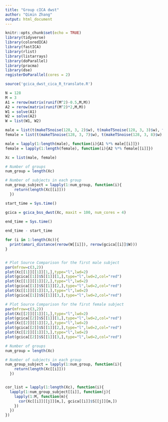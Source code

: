 ```yaml
---
title: "Group cICA dwst"
author: "Qimin Zhang"
output: html_document
---
```


```r
knitr::opts_chunk$set(echo = TRUE)
library(tidyverse)
library(coloredICA)
library(fastICA)
library(rlist)
library(listarrays)
library(doParallel)
library(pracma)
library(dse)
registerDoParallel(cores = 2)
```


```r
source('gcica_dwst_cica_R_translate.R')
```


```r
N = 128
M = 3
A1 = rerow(matrix(runif(M^2)-0.5,M,M))
A2 = rerow(matrix(runif(M^2)*2,M,M))
W1 = solve(A1)
W2 = solve(A2)
W = list(W1, W2)

male = list(t(makeTSnoise(128, 3, 2)$w), t(makeTSnoise(128, 3, 3)$w), t(makeTSnoise(128, 3, 4)$w), t(makeTSnoise(128, 3, 5)$w), t(makeTSnoise(128, 3, 6)$w))
female = list(t(makeTSnoise(128, 3, 7)$w), t(makeTSnoise(128, 3, 8)$w), t(makeTSnoise(128, 3, 9)$w))

male = lapply(1:length(male), function(i){A1 %*% male[[i]]})
female = lapply(1:length(female), function(i){A2 %*% female[[i]]})

Xc = list(male, female)

# Number of groups
num_group = length(Xc)

# Number of subjects in each group
num_group_subject = lapply(1:num_group, function(i){
    return(length(Xc[[i]]))
  })

start_time = Sys.time()

gcica = gcica_bss_dwst(Xc, maxit = 100, num_cores = 4)

end_time = Sys.time()
 
end_time - start_time

for (i in 1:length(Xc)){
  print(amari_distance(rerow(W[[i]]), rerow(gcica[[i]]$W)))
}


# Plot Source Comparison for the first male subject
par(mfrow=c(3,2))
plot(Xc[[1]][[1]][1,],type="l",lwd=2)
plot(gcica[[1]]$S[[1]][1,],type="l",lwd=2,col="red")
plot(Xc[[1]][[1]][2,],type="l",lwd=2)
plot(gcica[[1]]$S[[1]][2,],type="l",lwd=2,col="red")
plot(Xc[[1]][[1]][3,],type="l",lwd=2)
plot(gcica[[1]]$S[[1]][3,],type="l",lwd=2,col="red")

# Plot Source Comparison for the first female subject
par(mfrow=c(3,2))
plot(Xc[[2]][[1]][1,],type="l",lwd=2)
plot(gcica[[2]]$S[[1]][1,],type="l",lwd=2,col="red")
plot(Xc[[2]][[1]][2,],type="l",lwd=2)
plot(gcica[[2]]$S[[1]][2,],type="l",lwd=2,col="red")
plot(Xc[[2]][[1]][3,],type="l",lwd=2)
plot(gcica[[2]]$S[[1]][3,],type="l",lwd=2,col="red")

# Number of groups
num_group = length(Xc)

# Number of subjects in each group
num_group_subject = lapply(1:num_group, function(i){
    return(length(Xc[[i]]))
  })


cor_list = lapply(1:length(Xc), function(i){
  lapply(1:num_group_subject[[i]], function(j){
    lapply(1:M, function(m){
      cor(Xc[[i]][[j]][m,], gcica[[i]]$S[[j]][m,])
    })
  })
})
```



